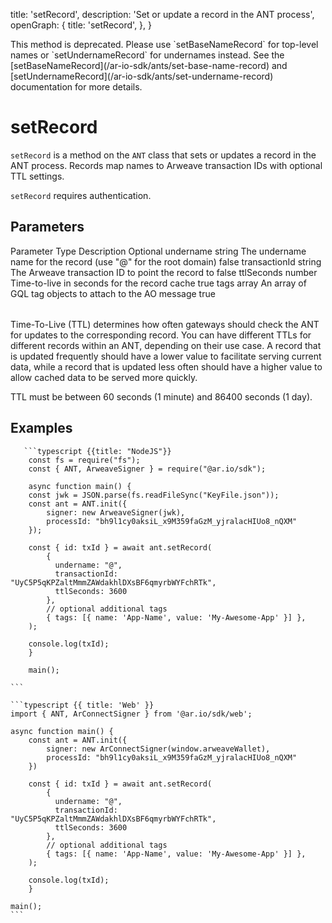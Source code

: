 
  title: 'setRecord',
  description: 'Set or update a record in the ANT process',
  openGraph: {
    title: 'setRecord',
  },
}


<Tip title="Deprecated">
  This method is deprecated. Please use `setBaseNameRecord` for top-level names
  or `setUndernameRecord` for undernames instead. See the
  [setBaseNameRecord](/ar-io-sdk/ants/set-base-name-record) and
  [setUndernameRecord](/ar-io-sdk/ants/set-undername-record) documentation for
  more details.
</Tip>

# setRecord

`setRecord` is a method on the `ANT` class that sets or updates a record in the ANT process. Records map names to Arweave transaction IDs with optional TTL settings.

`setRecord` requires authentication.

## Parameters

<Table>
  <Table.Head>
    <Table.Row>
      <Table.Header>Parameter</Table.Header>
      <Table.Header>Type</Table.Header>
      <Table.Header>Description</Table.Header>
      <Table.Header>Optional</Table.Header>
    </Table.Row>
  </Table.Head>
  <Table.Body>
    <Table.Row>
      <Table.Cell className="font-semibold">undername</Table.Cell>
      <Table.Cell>string</Table.Cell>
      <Table.Cell>
        The undername name for the record (use "@" for the root domain)
      </Table.Cell>
      <Table.Cell>false</Table.Cell>
    </Table.Row>
    <Table.Row>
      <Table.Cell className="font-semibold">transactionId</Table.Cell>
      <Table.Cell>string</Table.Cell>
      <Table.Cell>The Arweave transaction ID to point the record to</Table.Cell>
      <Table.Cell>false</Table.Cell>
    </Table.Row>
    <Table.Row>
      <Table.Cell className="font-semibold">ttlSeconds</Table.Cell>
      <Table.Cell>number</Table.Cell>
      <Table.Cell>Time-to-live in seconds for the record cache</Table.Cell>
      <Table.Cell>true</Table.Cell>
    </Table.Row>
    <Table.Row>
      <Table.Cell className="font-semibold">tags</Table.Cell>
      <Table.Cell>array</Table.Cell>
      <Table.Cell>
        An array of GQL tag objects to attach to the AO message
      </Table.Cell>
      <Table.Cell>true</Table.Cell>
    </Table.Row>
  </Table.Body>
</Table>

<Tip title="TTL">
  Time-To-Live (TTL) determines how often gateways should check the ANT for updates to the corresponding record. You can have different TTLs for different records within an ANT, depending on their use case. A record that is updated frequently should have a lower
  value to facilitate serving current data, while a record that is updated less
  often should have a higher value to allow cached data to be served more
  quickly.

TTL must be between 60 seconds (1 minute) and 86400 seconds (1 day).

</Tip>

## Examples

<CodeGroup title="setRecord">

       ```typescript {{title: "NodeJS"}}
        const fs = require("fs");
        const { ANT, ArweaveSigner } = require("@ar.io/sdk");

        async function main() {
        const jwk = JSON.parse(fs.readFileSync("KeyFile.json"));
        const ant = ANT.init({
            signer: new ArweaveSigner(jwk),
            processId: "bh9l1cy0aksiL_x9M359faGzM_yjralacHIUo8_nQXM"
        });

        const { id: txId } = await ant.setRecord(
            {
              undername: "@",
              transactionId: "UyC5P5qKPZaltMmmZAWdakhlDXsBF6qmyrbWYFchRTk",
              ttlSeconds: 3600
            },
            // optional additional tags
            { tags: [{ name: 'App-Name', value: 'My-Awesome-App' }] },
        );

        console.log(txId);
        }

        main();

    ```

    ```typescript {{ title: 'Web' }}
    import { ANT, ArConnectSigner } from '@ar.io/sdk/web';

    async function main() {
        const ant = ANT.init({
            signer: new ArConnectSigner(window.arweaveWallet),
            processId: "bh9l1cy0aksiL_x9M359faGzM_yjralacHIUo8_nQXM"
        })

        const { id: txId } = await ant.setRecord(
            {
              undername: "@",
              transactionId: "UyC5P5qKPZaltMmmZAWdakhlDXsBF6qmyrbWYFchRTk",
              ttlSeconds: 3600
            },
            // optional additional tags
            { tags: [{ name: 'App-Name', value: 'My-Awesome-App' }] },
        );

        console.log(txId);
        }

    main();
    ```

</CodeGroup>
